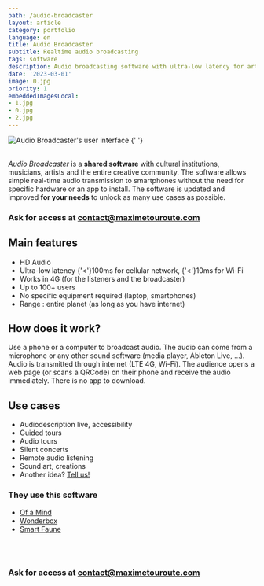 ```yaml
---
path: /audio-broadcaster
layout: article
category: portfolio
language: en
title: Audio Broadcaster
subtitle: Realtime audio broadcasting
tags: software
description: Audio broadcasting software with ultra-low latency for artists and cultural institutions
date: '2023-03-01'
image: 0.jpg
priority: 1
embeddedImagesLocal:
- 1.jpg
- 0.jpg
- 2.jpg
---
```


  
![Audio Broadcaster's user interface](0.jpg)
<ImageGrid props={props.data.mdx.frontmatter.embeddedImagesLocal} />{' '}
<br/>
<br/>

_Audio Broadcaster_ is a __shared software__ with cultural institutions, musicians, artists and the entire creative community. 
The software allows simple real-time audio transmission to smartphones without the need for specific hardware or an app to install. The software is updated and improved __for your needs__ to unlock as many use cases as possible.


### Ask for access at [contact@maximetouroute.com](mailto:contact@maximetouroute.com)
  

## Main features 
- HD Audio
- Ultra-low latency  {'<'}100ms for cellular network,  {'<'}10ms for Wi-Fi
- Works in 4G (for the listeners and the broadcaster)
- Up to 100+ users
- No specific equipment required (laptop, smartphones)
- Range : entire planet (as long as you have internet)


## How does it work?

Use a phone or a computer to broadcast audio.
The audio can come from a microphone or any other sound software (media player, Ableton Live, ...). 
Audio is transmitted through internet (LTE 4G, Wi-Fi).
The audience opens a web page (or scans a QRCode) on their phone and receive the audio immediately. 
There is no app to download.



## Use cases

* Audiodescription live, accessibility
* Guided tours
* Audio tours
* Silent concerts
* Remote audio listening
* Sound art, creations
* Another idea? [Tell us!](mailto:contact@maximetouroute.com)

### They use this software
* [Of a Mind](/of-a-mind)
* [Wonderbox](/wonderbox)
* [Smart Faune](/smart-faune)

<br/>
<br/>




### Ask for access at [contact@maximetouroute.com](mailto:contact@maximetouroute.com)

